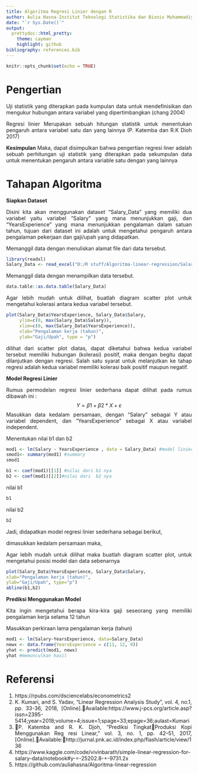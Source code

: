 ```yaml
---
title: Algoritma Regresi Linier dengan R
author: Aulia Hasna-Institut Teknologi Statistika dan Bisnis Muhammadiyah
date: "`r Sys.Date()`"
output:
  prettydoc::html_pretty:
    theme: cayman
    highlight: github
bibliography: references.bib
---
```


```{=html}
<style>
body{
text-align: justify}
</style>
```
```r
knitr::opts_chunk$set(echo = TRUE)
```

# Pengertian
Uji statistik yang diterapkan pada kumpulan data untuk mendefinisikan dan mengukur hubungan antara variabel yang dipertimbangkan (chang 2004) 

Regresi linier Merupakan sebuah hitungan statistik untuk menentukan pengaruh antara variabel satu dan yang lainnya (P. Katemba dan R.K Dioh 2017)

**Kesimpulan**
Maka, dapat disimpulkan bahwa pengertian regresi liner adalah sebuah perhitungan uji statistik yang diterapkan pada sekumpulan data untuk menentukan pengaruh antara variable satu dengan yang lainnya

# Tahapan Algoritma

**Siapkan Dataset**

Disini kita akan menggunakan dataset "Salary_Data" yang memiliki dua variabel yaitu variabel "Salary" yang mana menunjukkan gaji, dan "YearsExperience" yang mana menunjukkan pengalaman dalam satuan tahun, tujuan dari dataset ini adalah untuk mengetahui pengaruh antara pengalaman pekerjaan dan gaji/upah yang didapatkan.

Memanggil data dengan menuliskan alamat file dari data tersebut.
```r
library(readxl)
Salary_Data <- read_excel("D:/R stuff/Algoritma-linear-regression/Salary_Data.xls")

```

Memanggil data dengan menampilkan data tersebut.
```r
data.table::as.data.table(Salary_Data)
```
Agar lebih mudah untuk dilihat, buatlah  diagram scatter plot untuk mengetahui kolerasi antara kedua variabel tersebut.

```r

plot(Salary_Data$YearsExperience, Salary_Data$Salary,
     ylim=c(0, max(Salary_Data$Salary)),
     xlim=c(0, max(Salary_Data$YearsExperience)),
     xlab="Pengalaman kerja (tahun)",
     ylab="Gaji/Upah", type = "p")


```



dilihat dari scatter plot diatas, dapat diketahui bahwa kedua variabel tersebut memiliki hubungan (kolerasi) positif, maka dengan begitu dapat dilanjutkan dengan regresi. Salah satu syarat untuk melanjutkan ke tahap regresi adalah kedua variabel memiliki kolerasi baik positif maupun negatif.


**Model Regresi Linier** 

Rumus permodelan regresi linier sederhana dapat dilihat pada rumus dibawah ini :
$$
Y=\beta 1+\beta 2 * X+\varepsilon
$$
Masukkan data kedalam persamaan, dengan "Salary" sebagai Y atau variabel dependent, dan "YearsExperience" sebagai X atau variabel independent.

\begin{equation}
\text { Salary }=\beta 1+\beta 2 * \text { YearsExperience }+\varepsilon
\end{equation}

Menentukan nilai b1 dan b2 

```r
mod1 <- lm(Salary ~ YearsExperience , data = Salary_Data) #model linier nya 
smod1<- summary(mod1) #summary
smod1


```
```r
b1 <- coef(mod1)[[1]] #nilai dari b1 nya
b2 <- coef(mod1)[[2]]#nilai dari  b2 nya
```


nilai b1

```r
b1
```

nilai b2

```r
b2
```
Jadi, didapatkan model regresi linier sederhana sebagai berikut,

\begin{equation}
\hat{Y}=\beta 1+\beta 2 * X
\end{equation}

dimasukkan kedalam persamaan maka, 

\begin{equation}
\text { Salary }=25792.2+9449.962 * \text { YearsExperience }
\end{equation}

Agar lebih mudah untuk dilihat maka buatlah diagram scatter plot, untuk mengetahui posisi model dan data sebenarnya

```r
plot(Salary_Data$YearsExperience, Salary_Data$Salary,
xlab="Pengalaman kerja (tahun)",
ylab="Gaji/Upah", type="p")
abline(b1,b2)
```

**Prediksi Menggunakan Model**

Kita ingin mengetahui berapa kira-kira gaji seseorang yang memiliki pengalaman kerja selama 12 tahun

\begin{equation}
\begin{aligned}
\text { Salary } & =25792.2+9449.962 * 12 \\
& =$139.191,744
\end{aligned}
\end{equation}

Masukkan perkiraan lama pengalaman kerja (tahun)

```r
mod1 <- lm(Salary~YearsExperience, data=Salary_Data)
newx <- data.frame(YearsExperience = c(11, 12, 9))
yhat <- predict(mod1, newx)
yhat #memunculkan hasil
```





# Referensi
1. https://rpubs.com/dsciencelabs/econometrics2
2. K. Kumari, and S. Yadav, “Linear Regression Analysis Study”, vol. 4, no.1, pp. 33-36, 2018, [Online].Available:https://www.j-pcs.org/article.asp?issn=2395-5414;year=2018;volume=4;issue=1;spage=33;epage=36;aulast=Kumari
3. P. Katemba and R. K. Djoh, “Prediksi TingkatProduksi Kopi Menggunakan Reg resi Linear,” vol. 3, no. 1, pp. 42–51, 2017, [Online].Available:http://jurnal.pnk.ac.id/index.php/flash/article/view/136
4. https://www.kaggle.com/code/vivinbarath/simple-linear-regression-for-salary-data/notebook#y-=-25202.8-+-9731.2x
5. https://github.com/auliahasna/Algoritma-linear-regression


